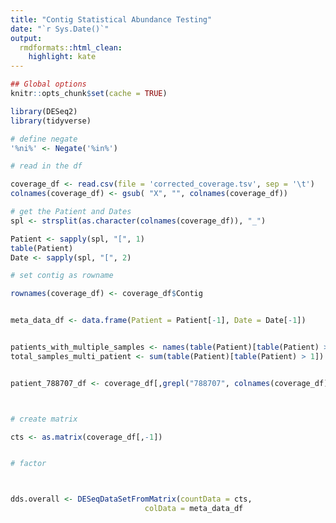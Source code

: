 ```yaml
---
title: "Contig Statistical Abundance Testing"
date: "`r Sys.Date()`"
output:
  rmdformats::html_clean:
    highlight: kate
---
```

```r
## Global options
knitr::opts_chunk$set(cache = TRUE)

library(DESeq2)
library(tidyverse)

# define negate
'%ni%' <- Negate('%in%')

```


```r

# read in the df

coverage_df <- read.csv(file = 'corrected_coverage.tsv', sep = '\t')
colnames(coverage_df) <- gsub( "X", "", colnames(coverage_df))

# get the Patient and Dates
spl <- strsplit(as.character(colnames(coverage_df)), "_")

Patient <- sapply(spl, "[", 1)
table(Patient)
Date <- sapply(spl, "[", 2)

# set contig as rowname

rownames(coverage_df) <- coverage_df$Contig


meta_data_df <- data.frame(Patient = Patient[-1], Date = Date[-1])


patients_with_multiple_samples <- names(table(Patient)[table(Patient) > 1])
total_samples_multi_patient <- sum(table(Patient)[table(Patient) > 1])


patient_788707_df <- coverage_df[,grepl("788707", colnames(coverage_df))]



# create matrix

cts <- as.matrix(coverage_df[,-1])


# factor



dds.overall <- DESeqDataSetFromMatrix(countData = cts,
                              colData = meta_data_df





```